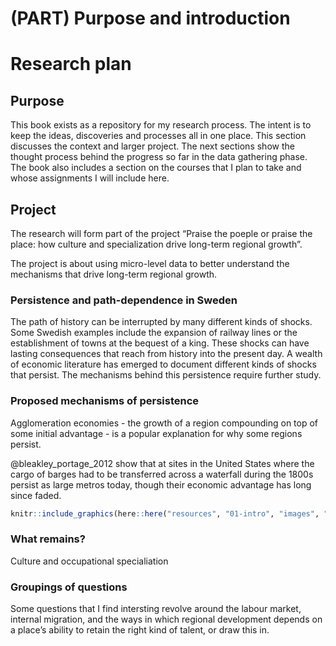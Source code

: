 # (PART) Purpose and introduction {-}

# Research plan

## Purpose

This book exists as a repository for my research process. The intent is to keep the ideas, discoveries and processes all in one place. This section discusses the context and larger project. The next sections show the thought process behind the progress so far in the data gathering phase. The book also includes a section on the courses that I plan to take and whose assignments I will include here.

## Project

The research will form part of the project "Praise the poeple or praise the place: how culture and specialization drive long-term regional growth".

The project is about using micro-level data to better understand the mechanisms that drive long-term regional growth.

### Persistence and path-dependence in Sweden

The path of history can be interrupted by many different kinds of shocks. Some Swedish examples include the expansion of railway lines or the establishment of towns at the bequest of a king. These shocks can have lasting consequences that reach from history into the present day. A wealth of economic literature has emerged to document different kinds of shocks that persist. The mechanisms behind this persistence require further study.

### Proposed mechanisms of persistence

Agglomeration economies - the growth of a region compounding on top of some initial advantage - is a popular explanation for why some regions persist.

@bleakley_portage_2012 show that at sites in the United States where the cargo of barges had to be transferred across a waterfall during the 1800s persist as large metros today, though their economic advantage has long since faded.

```r
knitr::include_graphics(here::here("resources", "01-intro", "images", "portage.PNG"))
```


### What remains?

Culture and occupational specialiation 

### Groupings of questions

Some questions that I find intersting revolve around the labour market, internal migration, and the ways in which regional development depends on a place's ability to retain the right kind of talent, or draw this in. 


